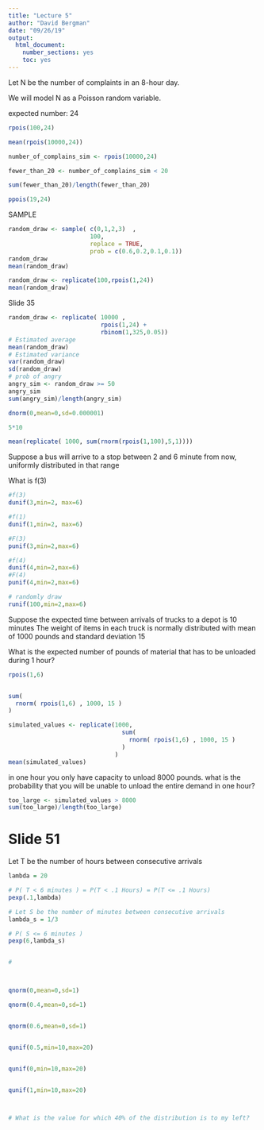 ---
title: "Lecture 5"
author: "David Bergman"
date: "09/26/19"
output:
  html_document:
    number_sections: yes
    toc: yes
---

Let N be the number of complaints in an 8-hour day.

We will model N as a Poisson random variable.  

expected number: 24

```{r}
rpois(100,24)
```

```{r}
mean(rpois(10000,24))
```

```{r}
number_of_complains_sim <- rpois(10000,24)
```

```{r}
fewer_than_20 <- number_of_complains_sim < 20
```

```{r}
sum(fewer_than_20)/length(fewer_than_20)
```

```{r}
ppois(19,24)
```

SAMPLE

```{r}
random_draw <- sample( c(0,1,2,3)  , 
                       100, 
                       replace = TRUE,  
                       prob = c(0.6,0.2,0.1,0.1))
random_draw
mean(random_draw)
```

```{r}
random_draw <- replicate(100,rpois(1,24))
mean(random_draw)
```


Slide 35
```{r}
random_draw <- replicate( 10000 ,
                          rpois(1,24) +
                          rbinom(1,325,0.05))
# Estimated average
mean(random_draw)
# Estimated variance
var(random_draw)
sd(random_draw)
# prob of angry
angry_sim <- random_draw >= 50
angry_sim
sum(angry_sim)/length(angry_sim)
```




```{r}
dnorm(0,mean=0,sd=0.000001)
```


```{r}
5*10
```


```{r}
mean(replicate( 1000, sum(rnorm(rpois(1,100),5,1))))
```


Suppose a bus will arrive to a stop between 2 and 6 minute
from now, uniformly distributed in that range

What is f(3)
```{r}
#f(3)
dunif(3,min=2, max=6)

#f(1)
dunif(1,min=2, max=6)

#F(3)
punif(3,min=2,max=6)

#f(4)
dunif(4,min=2,max=6)
#F(4)
punif(4,min=2,max=6)

# randomly draw
runif(100,min=2,max=6)

```

Suppose the expected time between 
arrivals of trucks to a depot is 10 minutes
The weight of items in each truck is normally distributed
with mean of 1000 pounds and standard deviation 15

What is the expected number of pounds of material that has to be 
unloaded during 1 hour?

```{r}

rpois(1,6)


sum(
  rnorm( rpois(1,6) , 1000, 15 )
)

simulated_values <- replicate(1000,
                                sum(
                                  rnorm( rpois(1,6) , 1000, 15 )
                                )
                              )
mean(simulated_values)
```
 
in one hour you only have capacity to unload 8000 pounds.
what is the probability that you will be unable to unload the entire 
demand in one hour?


```{r}
too_large <- simulated_values > 8000
sum(too_large)/length(too_large)

```




# Slide 51

Let T be the number of hours between consecutive arrivals 

```{r}

lambda = 20
```


```{r}

# P( T < 6 minutes ) = P(T < .1 Hours) = P(T <= .1 Hours)
pexp(.1,lambda)
```


```{r}

# Let S be the number of minutes between consecutive arrivals 
lambda_s = 1/3

# P( S <= 6 minutes ) 
pexp(6,lambda_s)


# 



qnorm(0,mean=0,sd=1)

qnorm(0.4,mean=0,sd=1)


qnorm(0.6,mean=0,sd=1)


qunif(0.5,min=10,max=20)


qunif(0,min=10,max=20)


qunif(1,min=10,max=20)



# What is the value for which 40% of the distribution is to my left?













```
















